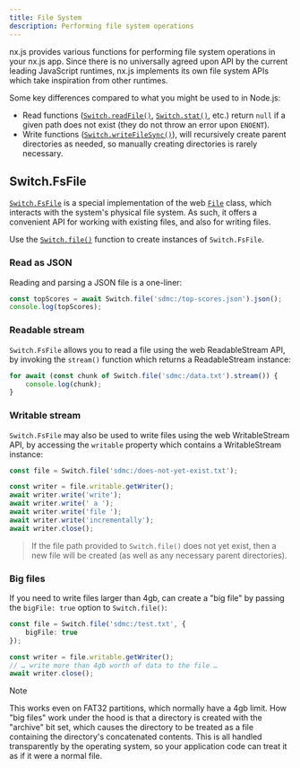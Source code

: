 ```yaml
---
title: File System
description: Performing file system operations
---
```


nx.js provides various functions for performing file system operations in your nx.js app. Since there is no universally
agreed upon API by the current leading JavaScript runtimes, nx.js implements its own file system APIs which take inspiration
from other runtimes.

Some key differences compared to what you might be used to in Node.js:

* Read functions ([`Switch.readFile()`](/runtime/api/namespaces/Switch/functions/readFile),
  [`Switch.stat()`](/runtime/api/namespaces/Switch/functions/stat), etc.) return `null` if
  a given path does not exist (they do not throw an error upon `ENOENT`).
* Write functions ([`Switch.writeFileSync()`](/runtime/api/namespaces/Switch/functions/writeFileSync)),
  will recursively create parent directories as needed, so manually creating directories
  is rarely necessary.

## Switch.FsFile

[`Switch.FsFile`](/runtime/api/namespaces/Switch/classes/FsFile) is a special implementation
of the web [`File`](/runtime/api/classes/File) class, which interacts with the system's physical
file system. As such, it offers a convenient API for working with existing files, and also
for writing files.

Use the [`Switch.file()`](/runtime/api/namespaces/Switch/functions/file) function to create
instances of `Switch.FsFile`.

### Read as JSON

Reading and parsing a JSON file is a one-liner:

```typescript
const topScores = await Switch.file('sdmc:/top-scores.json').json();
console.log(topScores);
```

### Readable stream

`Switch.FsFile` allows you to read a file using the web ReadableStream API, by invoking the `stream()`
function which returns a ReadableStream instance:

```typescript
for await (const chunk of Switch.file('sdmc:/data.txt').stream()) {
    console.log(chunk);
}
```

### Writable stream

`Switch.FsFile` may also be used to write files using the web WritableStream API, by accessing the
`writable` property which contains a WritableStream instance:

```typescript
const file = Switch.file('sdmc:/does-not-yet-exist.txt');

const writer = file.writable.getWriter();
await writer.write('write');
await writer.write(' a ');
await writer.write('file ');
await writer.write('incrementally');
await writer.close();
```

> If the file path provided to `Switch.file()` does not yet exist, then a new file will be created
> (as well as any necessary parent directories).

### Big files

If you need to write files larger than 4gb, can create a "big file" by passing
the `bigFile: true` option to `Switch.file()`:

```typescript
const file = Switch.file('sdmc:/test.txt', {
    bigFile: true
});

const writer = file.writable.getWriter();
// … write more than 4gb worth of data to the file …
await writer.close();
```

> [!NOTE]
> This works even on FAT32 partitions, which normally have a 4gb limit.
> How "big files" work under the hood is that a directory is created with the
> "archive" bit set, which causes the directory to be treated as a file
> containing the directory's concatenated contents. This is all handled
> transparently by the operating system, so your application code can treat
> it as if it were a normal file.
